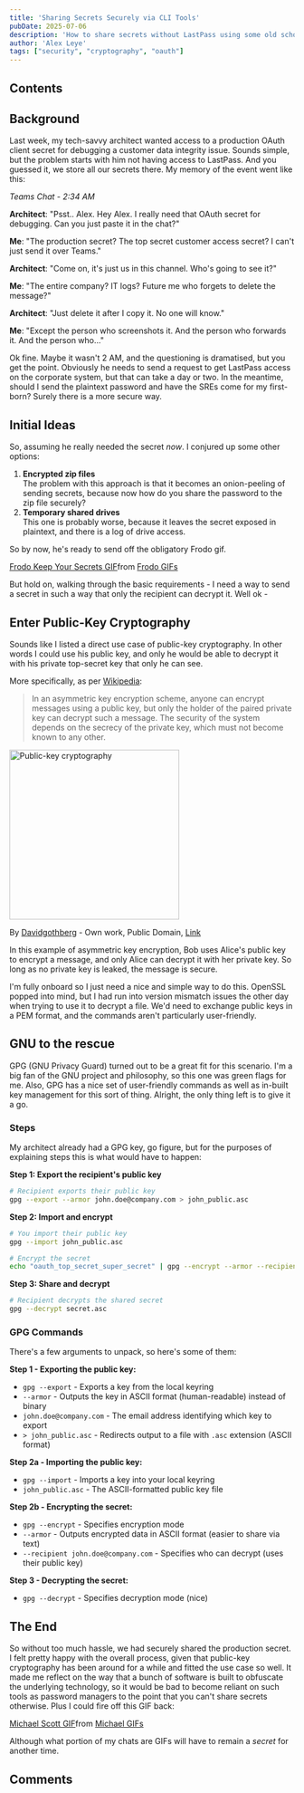 ```yaml
---
title: 'Sharing Secrets Securely via CLI Tools'
pubDate: 2025-07-06
description: 'How to share secrets without LastPass using some old school cryptography.'
author: 'Alex Leye'
tags: ["security", "cryptography", "oauth"]
---
```

## Contents

## Background
Last week, my tech-savvy architect wanted access to a production OAuth client secret for debugging a customer data integrity issue. Sounds simple, but the problem starts with him not having access to LastPass. And you guessed it, we store all our secrets there. My memory of the event went like this:


_Teams Chat - 2:34 AM_

<div class="bg-gray-200 dark:bg-gray-800 p-4 rounded-lg m-4">

**Architect**: "Psst.. Alex. Hey Alex. I really need that OAuth secret for debugging. Can you just paste it in the chat?"

**Me**: "The production secret? The top secret customer access secret? I can't just send it over Teams."

**Architect**: "Come on, it's just us in this channel. Who's going to see it?"

**Me**: "The entire company? IT logs? Future me who forgets to delete the message?"

**Architect**: "Just delete it after I copy it. No one will know."

**Me**: "Except the person who screenshots it. And the person who forwards it. And the person who..."

</div>

Ok fine. Maybe it wasn't 2 AM, and the questioning is dramatised, but you get the point. Obviously he needs to send a request to get LastPass access on the corporate system, but that can take a day or two. In the meantime, should I send the plaintext password and have the SREs come for my first-born? Surely there is a more secure way.

## Initial Ideas

So, assuming he really needed the secret *now*. I conjured up some other options:

1. **Encrypted zip files**  
The problem with this approach is that it becomes an onion-peeling of sending secrets, because now how do you share the password to the zip file securely?
2. **Temporary shared drives**  
This one is probably worse, because it leaves the secret exposed in plaintext, and there is a log of drive access.

So by now, he's ready to send off the obligatory Frodo gif.

<div class="flex justify-center">
  <div class="tenor-gif-embed" data-postid="12907121" data-share-method="host" data-aspect-ratio="1.19205" data-width="300px"><a href="https://tenor.com/view/frodo-keep-your-secrets-alright-then-lotr-gif-12907121">Frodo Keep Your Secrets GIF</a>from <a href="https://tenor.com/search/frodo-gifs">Frodo GIFs</a></div>
</div>
<script type="text/javascript" async src="https://tenor.com/embed.js"></script>

But hold on, walking through the basic requirements - I need a way to send a secret in such a way that only the recipient can decrypt it. Well ok -

## Enter Public-Key Cryptography

Sounds like I listed a direct use case of public-key cryptography. In other words I could use his public key, and only he would be able to decrypt it with his private top-secret key that only he can see.

More specifically, as per [Wikipedia](https://en.wikipedia.org/wiki/Public-key_cryptography):

> In an asymmetric key encryption scheme, anyone can encrypt messages using a public key, but only the holder of the paired private key can decrypt such a message. The security of the system depends on the secrecy of the private key, which must not become known to any other.

<div class="flex justify-center">
  <img src="/public_key_encryption.svg" alt="Public-key cryptography" width="300" />
</div>
<div class="flex justify-center">
<p class="text-center text-sm text-gray-600 mt-2">
  By <a href="//commons.wikimedia.org/wiki/User:Davidgothberg" title="User:Davidgothberg">Davidgothberg</a> - <span class="int-own-work" lang="en">Own work</span>, Public Domain, <a href="https://commons.wikimedia.org/w/index.php?curid=1028460">Link</a>
</p>
</div>

In this example of asymmetric key encryption, Bob uses Alice's public key to encrypt a message, and only Alice can decrypt it with her private key. So long as no private key is leaked, the message is secure.

I'm fully onboard so I just need a nice and simple way to do this. OpenSSL popped into mind, but I had run into version mismatch issues the other day when trying to use it to decrypt a file. We'd need to exchange public keys in a PEM format, and the commands aren't particularly user-friendly.

## GNU to the rescue

GPG (GNU Privacy Guard) turned out to be a great fit for this scenario. I'm a big fan of the GNU project and philosophy, so this one was green flags for me. Also, GPG has a nice set of user-friendly commands as well as in-built key management for this sort of thing. Alright, the only thing left is to give it a go.

### Steps

My architect already had a GPG key, go figure, but for the purposes of explaining steps this is what would have to happen:

**Step 1: Export the recipient's public key**
```bash
# Recipient exports their public key
gpg --export --armor john.doe@company.com > john_public.asc
```

**Step 2: Import and encrypt**
```bash
# You import their public key
gpg --import john_public.asc

# Encrypt the secret
echo "oauth_top_secret_super_secret" | gpg --encrypt --armor --recipient john.doe@company.com > secret.asc
```

**Step 3: Share and decrypt**
```bash
# Recipient decrypts the shared secret
gpg --decrypt secret.asc
```

### GPG Commands

There's a few arguments to unpack, so here's some of them:

**Step 1 - Exporting the public key:**
- `gpg --export` - Exports a key from the local keyring
- `--armor` - Outputs the key in ASCII format (human-readable) instead of binary
- `john.doe@company.com` - The email address identifying which key to export
- `> john_public.asc` - Redirects output to a file with `.asc` extension (ASCII format)

**Step 2a - Importing the public key:**
- `gpg --import` - Imports a key into your local keyring
- `john_public.asc` - The ASCII-formatted public key file

**Step 2b - Encrypting the secret:**
- `gpg --encrypt` - Specifies encryption mode
- `--armor` - Outputs encrypted data in ASCII format (easier to share via text)
- `--recipient john.doe@company.com` - Specifies who can decrypt (uses their public key)

**Step 3 - Decrypting the secret:**
- `gpg --decrypt` - Specifies decryption mode (nice)

## The End

So without too much hassle, we had securely shared the production secret. I felt pretty happy with the overall process, given that public-key cryptography has been around for a while and fitted the use case so well. It made me reflect on the way that a bunch of software is built to obfuscate the underlying technology, so it would be bad to become reliant on such tools as password managers to the point that you can't share secrets otherwise. Plus I could fire off this GIF back:

<div class="flex justify-center">
<div class="tenor-gif-embed" data-postid="25339857" data-share-method="host" data-aspect-ratio="1" data-width="300px"><a href="https://tenor.com/view/michael-scott-secrets-tell-each-other-gif-25339857">Michael Scott GIF</a>from <a href="https://tenor.com/search/michael-gifs">Michael GIFs</a></div>
</div>

Although what portion of my chats are GIFs will have to remain a _secret_ for another time.

## Comments
